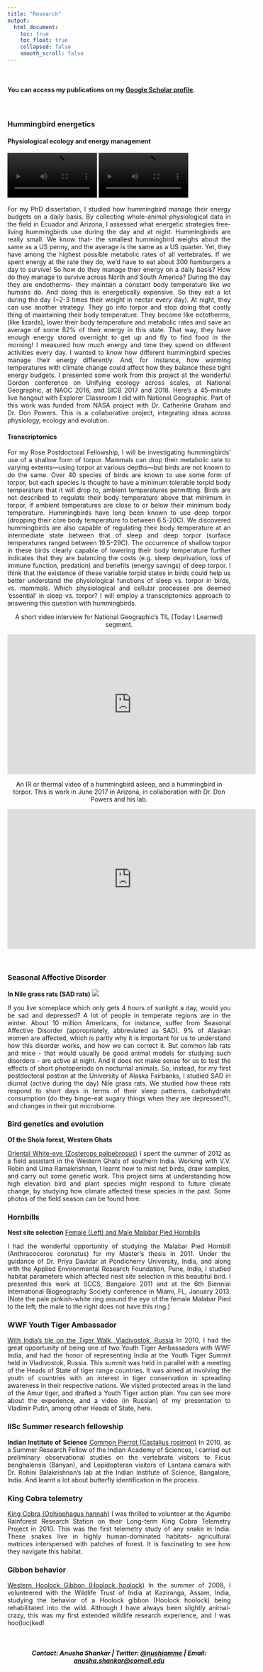 ```yaml
---
title: "Research"
output:
  html_document:
    toc: true
    toc_float: true
    collapsed: false
    smooth_scroll: false
---
```

<style> 
body {
text-align: justify}
</style>

<br  />

#### You can access my publications on my **[Google Scholar profile](https://scholar.google.com/citations?user=29QnDqMAAAAJ&hl=en)**.

<br  />

### Hummingbird energetics

#### Physiological ecology and energy management
<!-- <video width="400" src="MVI_9555.MOV" type="video/mp4" preload controls> -->
<!-- </video> -->

<!-- <video width="400" src="MVI_9736.MOV" type="video/mp4" preload controls> -->
<!-- </video>  -->

![Purple-bibbed whitetip, ©Anusha Shankar](Photos/MVI_9555.MOV){width=40%} ![Empress brilliant, ©Anusha Shankar](Photos/MVI_9736.MOV){width=40%}

For my PhD dissertation, I studied how hummingbird manage their energy budgets on a daily basis. By collecting whole-animal physiological data in the field in Ecuador and Arizona, I assessed what energetic strategies free-living hummingbirds use during the day and at night. Hummingbirds are really small. We know that- the smallest hummingbird weighs about the same as a US penny, and the average is the same as a US quarter. Yet, they have among the highest possible metabolic rates of all vertebrates. If we spent energy at the rate they do, we'd have to eat about 300 hamburgers a day to survive! So how do they manage their energy on a daily basis? How do they manage to survive across North and South America? During the day they are endotherms- they maintain a constant body temperature like we humans do. And doing this is energetically expensive. So they eat a lot during the day (~2-3 times their weight in nectar every day). At night, they can use another strategy. They go into torpor and stop doing that costly thing of maintaining their body temperature. They become like ectotherms, (like lizards), lower their body temperature and metabolic rates and save an average of some 82% of their energy in this state. That way, they have enough energy stored overnight to get up and fly to find food in the morning! I measured how much energy and time they spend on different activities every day. I wanted to know how different hummingbird species manage their energy differently. And, for instance, how warming temperatures with climate change could affect how they balance these tight energy budgets. I presented some work from this project at the wonderful Gordon conference on Unifying ecology across scales, at National Geographic, at NAOC 2016, and SICB 2017 and 2018. Here's a 45-minute live hangout with Explorer Classroom I did with National Geographic.
Part of this work was funded from NASA project with Dr. Catherine Graham and Dr. Don Powers. This is a collaborative project, integrating ideas across physiology, ecology and evolution.

#### Transcriptomics
For my Rose Postdoctoral Fellowship, I will be investigating hummingbirds’ use of a shallow form of torpor. Mammals can drop their metabolic rate to varying extents—using torpor at various depths—but birds are not known to do the same. Over 40 species of birds are known to use some form of torpor, but each species is thought to have a minimum tolerable torpid body temperature that it will drop to, ambient temperatures permitting. Birds are not described to regulate their body temperature above that minimum in torpor, if ambient temperatures are close to or below their minimum body temperature. Hummingbirds have long been known to use deep torpor (dropping their core body temperature to between 6.5-20C). We discovered hummingbirds are also capable of regulating their body temperature at an intermediate state between that of sleep and deep torpor (surface temperatures ranged between 19.5–29C). The occurrence of shallow torpor in these birds clearly capable of lowering their body temperature further indicates that they are balancing the costs (e.g. sleep deprivation, loss of immune function, predation) and benefits (energy savings) of deep torpor. I think that the existence of these variable torpid states in birds could help us better understand the physiological functions of sleep vs. torpor in birds, vs. mammals. Which physiological and cellular processes are deemed ‘essential’ in sleep vs. torpor? I will employ a transcriptomics approach to answering this question with hummingbirds.

<center>
A short video interview for National Geographic's TIL (Today I Learned) segment.

<iframe width="560" height="315" src="https://www.youtube.com/embed/yKytMZ8G4gA" frameborder="0" allow="accelerometer; autoplay; clipboard-write; encrypted-media; gyroscope; picture-in-picture" allowfullscreen></iframe>

An IR or thermal video of a hummingbird asleep, and a hummingbird in torpor. 
This is work in June 2017 in Arizona, in collaboration with Dr. Don Powers and his lab.

<iframe width="560" height="315" src="https://www.youtube.com/embed/WsxEm0n3lkw" frameborder="0" allowfullscreen></iframe>

</center>
<br />

### Seasonal Affective Disorder
**In Nile grass rats (SAD rats)**
![](Photos/Fairbanks.jpg)

If you live someplace which only gets 4 hours of sunlight a day, would you be sad and depressed? A lot of people in temperate regions are in the winter. About 10 million Americans, for instance, suffer from Seasonal Affective Disorder (appropriately, abbreviated as SAD). 9% of Alaskan women are affected, which is partly why it is important for us to understand how this disorder works, and how we can correct it. But common lab rats and mice - that would usually be good animal models for studying such disorders - are active at night. And it does not make sense for us to test the effects of short photoperiods on nocturnal animals. So, instead, for my first postdoctoral postion at the University of Alaska Fairbanks, I studied SAD in diurnal (active during the day) Nile grass rats. We studied how these rats respond to short days in terms of their sleep patterns, carbohydrate consumption (do they binge-eat sugary things when they are depressed?), and changes in their gut microbiome. 

### Bird genetics and evolution
**Of the Shola forest, Western Ghats**

[Oriental White-eye (Zosterops palpebrosus)](Photos/WhiteEye.jpg)
I spent the summer of 2012 as a field assistant in the Western Ghats of southern India. Working with V.V. Robin and Uma Ramakrishnan,  I learnt how to mist net birds, draw samples, and carry out some genetic work. This project aims at understanding how high elevation bird and plant species might respond to future climate change, by studying how climate affected these species in the past. Some photos of the field season can be found here.

### Hornbills
**Nest site selection**
[Female (Left) and Male Malabar Pied Hornbills](Photos/MPH.png)

I had the wonderful opportunity of studying the Malabar Pied Hornbill (Anthracoceros coronatus) for my Master's thesis in 2011. Under the guidance of Dr. Priya Davidar at Pondicherry University, India, and along with the Applied Environmental Research Foundation, Pune, India, I studied habitat parameters which affected nest site selection in this beautiful bird. I presented this work at SCCS, Bangalore 2011 and at the 6th Biennial International Biogeography Society conference in Miami, FL, January 2013.
(Note the pale pinkish-white ring around the eye of the female Malabar Pied to the left; the male to the right does not have this ring.)

### WWF Youth Tiger Ambassador
[With India's tile on the Tiger Walk, Vladivostok, Russia](Photos/Russia.jpg)
In 2010, I had the great opportunity of being one of two Youth Tiger Ambassadors with WWF India, and had the honor of representing India at the Youth Tiger Summit held in Vladivostok, Russia. This summit was held in parallel with a meeting of the Heads of State of tiger range countries. It was aimed at involving the youth of countries with an interest in tiger conservation in spreading awareness in their respective nations. We visited protected areas in the land of the Amur tiger, and drafted a Youth Tiger action plan. You can see more about the experience, and a video (in Russian) of my presentation to Vladimir Putin, among other Heads of State, here.

###  IISc Summer research fellowship
**Indian Institute of Science**
[Common Pierrot (Castalius rosimon)](Photos/CommonPierrot.jpg)
In 2010, as a Summer Research Fellow of the Indian Academy of Sciences, I carried out preliminary observational studies on the vertebrate visitors to Ficus benghalensis (Banyan), and Lepidopteran visitors of Lantana camara with Dr. Rohini Balakrishnan’s lab at the Indian Institute of Science, Bangalore, India. And learnt a lot about butterfly identification in the process.


### King Cobra telemetry
[King Cobra (Ophiophagus hannah)](Photos/KingCobra.jpg)
I was thrilled to volunteer at the Agumbe Rainforest Research Station on their Long-term King Cobra Telemetry Project in 2010. This was the first telemetry study of any snake in India. These snakes live in highly human-dominated habitats- agricultural matrices interspersed with patches of forest. It is fascinating to see how they navigate this habitat.


### Gibbon behavior
[Western Hoolock Gibbon (Hoolock hoolock)](Photos/Gibbon.jpg)
In the summer of 2008, I volunteered with the Wildlife Trust of India at Kaziranga, Assam, India, studying the behavior of a Hoolock gibbon (Hoolock hoolock) being rehabilitated into the wild. Although I have always been slightly animal-crazy, this was my first extended wildlife research experience, and I was hoo(loc)ked!

<br />
<center>
##### Contact: Anusha Shankar  |  Twitter: [\@nushiamme](https://twitter.com/nushiamme)  |  Email: [anusha.shankar@cornell.edu](mailto:anusha.shankar@cornell.edu)
</center>

<div class="tocify-extend-page" data-unique="tocify-extend-page" style="height: 0;"></div>